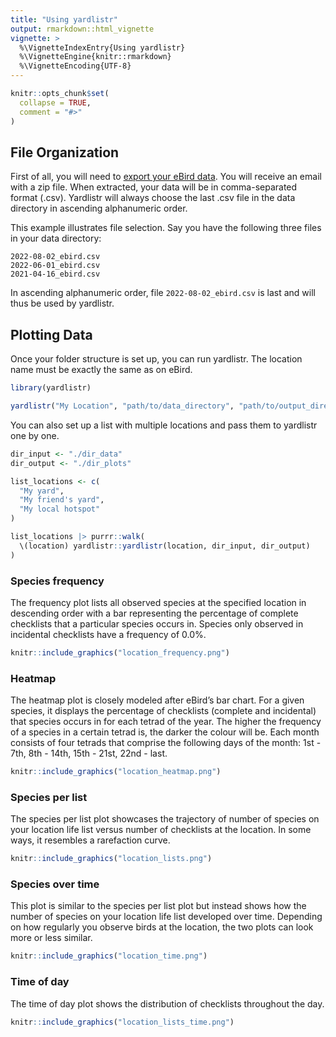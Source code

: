 ```yaml
---
title: "Using yardlistr"
output: rmarkdown::html_vignette
vignette: >
  %\VignetteIndexEntry{Using yardlistr}
  %\VignetteEngine{knitr::rmarkdown}
  %\VignetteEncoding{UTF-8}
---
```


```r
knitr::opts_chunk$set(
  collapse = TRUE,
  comment = "#>"
)
```

## File  Organization

First of all, you will need to [export your eBird data](https://ebird.org/downloadMyData).
You will receive an email with a zip file.
When extracted, your data will be in comma-separated format (.csv).
Yardlistr will always choose the last .csv file in the data directory in ascending alphanumeric order.

This example illustrates file selection.
Say you have the following three files in your data directory:

```
2022-08-02_ebird.csv
2022-06-01_ebird.csv
2021-04-16_ebird.csv
```
In ascending alphanumeric order, file ```2022-08-02_ebird.csv``` is last and will thus be used by yardlistr.

## Plotting Data

Once your folder structure is set up, you can run yardlistr.
The location name must be exactly the same as on eBird.

```r
library(yardlistr)

yardlistr("My Location", "path/to/data_directory", "path/to/output_directory")
```

You can also set up a list with multiple locations and pass them to yardlistr one by one.

```r
dir_input <- "./dir_data"
dir_output <- "./dir_plots"

list_locations <- c(
  "My yard",
  "My friend's yard",
  "My local hotspot"
)

list_locations |> purrr::walk(
  \(location) yardlistr::yardlistr(location, dir_input, dir_output)
)
```

### Species frequency

The frequency plot lists all observed species at the specified location in descending order with a bar representing the percentage of complete checklists that a particular species occurs in.
Species only observed in incidental checklists have a frequency of 0.0%.

```r
knitr::include_graphics("location_frequency.png")
```

### Heatmap

The heatmap plot is closely modeled after eBird's bar chart.
For a given species, it displays the percentage of checklists (complete and incidental) that species occurs in for each tetrad of the year.
The higher the frequency of a species in a certain tetrad is, the darker the colour will be.
Each month consists of four tetrads that comprise the following days of the month: 1st - 7th, 8th - 14th, 15th - 21st, 22nd - last.

```r
knitr::include_graphics("location_heatmap.png")
```

### Species per list

The species per list plot showcases the trajectory of number of species on your location life list versus number of checklists at the location.
In some ways, it resembles a rarefaction curve.

```r
knitr::include_graphics("location_lists.png")
```

### Species over time

This plot is similar to the species per list plot but instead shows how the number of species on your location life list developed over time.
Depending on how regularly you observe birds at the location, the two plots can look more or less similar.

```r
knitr::include_graphics("location_time.png")
```

### Time of day

The time of day plot shows the distribution of checklists throughout the day.

```r
knitr::include_graphics("location_lists_time.png")
```
